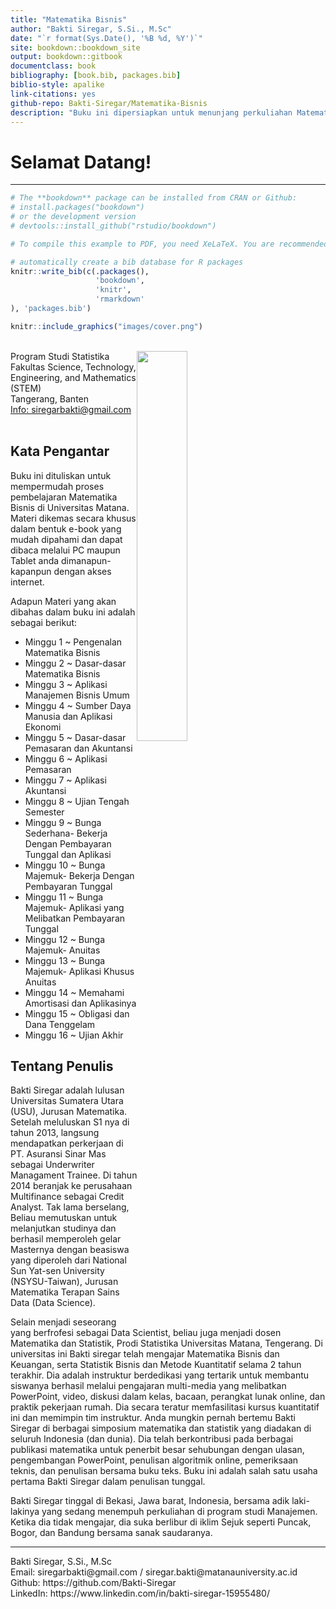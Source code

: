 --- 
title: "Matematika Bisnis"
author: "Bakti Siregar, S.Si., M.Sc"
date: "`r format(Sys.Date(), '%B %d, %Y')`"
site: bookdown::bookdown_site
output: bookdown::gitbook
documentclass: book
bibliography: [book.bib, packages.bib]
biblio-style: apalike
link-citations: yes
github-repo: Bakti-Siregar/Matematika-Bisnis
description: "Buku ini dipersiapkan untuk menunjang perkuliahan Matematika Bisnis"
---

# Selamat Datang! {-}
*** 

```{r install-packages, include=FALSE, message=FALSE, warning=FALSE}
# The **bookdown** package can be installed from CRAN or Github: 
# install.packages("bookdown")
# or the development version
# devtools::install_github("rstudio/bookdown")
```

```{r input-packages, include=FALSE ,message=FALSE, warning=FALSE}
# To compile this example to PDF, you need XeLaTeX. You are recommended to install TinyTeX (which includes XeLaTeX):<https://yihui.name/tinytex/>.

# automatically create a bib database for R packages
knitr::write_bib(c(.packages(),
                   'bookdown', 
                   'knitr', 
                   'rmarkdown'
), 'packages.bib')
```

```{r cover, echo=FALSE,fig.align='center', out.width = '50%'}
knitr::include_graphics("images/cover.png")
```

<br> 
<img style="float: right; margin: 0px 100px 0px 0px; width:40%" src="images/logomatana.png"/> 
Program Studi Statistika
<br> 
Fakultas Science, Technology, Engineering, and Mathematics (STEM) 
<br>
Tangerang, Banten 
<br> 
<a href="https://mail.google.com/siregarbakti/">Info: siregarbakti@gmail.com</a>
<br>
<br>

## Kata Pengantar {-}

Buku ini dituliskan untuk mempermudah proses pembelajaran Matematika Bisnis di Universitas Matana. Materi dikemas secara khusus dalam bentuk e-book yang mudah dipahami dan dapat dibaca melalui PC maupun Tablet anda dimanapun-kapanpun dengan akses internet. 

Adapun Materi yang akan dibahas dalam buku ini adalah sebagai berikut:

* Minggu 1 ~ Pengenalan Matematika Bisnis
* Minggu 2 ~ Dasar-dasar Matematika Bisnis
* Minggu 3 ~ Aplikasi Manajemen Bisnis Umum
* Minggu 4 ~ Sumber Daya Manusia dan Aplikasi Ekonomi
* Minggu 5 ~ Dasar-dasar Pemasaran dan Akuntansi
* Minggu 6 ~ Aplikasi Pemasaran
* Minggu 7 ~ Aplikasi Akuntansi
* Minggu 8 ~ Ujian Tengah Semester
* Minggu 9 ~ Bunga Sederhana- Bekerja Dengan Pembayaran Tunggal dan Aplikasi
* Minggu 10 ~ Bunga Majemuk- Bekerja Dengan Pembayaran Tunggal
* Minggu 11 ~ Bunga Majemuk- Aplikasi yang Melibatkan Pembayaran Tunggal
* Minggu 12 ~ Bunga Majemuk- Anuitas
* Minggu 13 ~ Bunga Majemuk- Aplikasi Khusus Anuitas
* Minggu 14 ~ Memahami Amortisasi dan Aplikasinya
* Minggu 15 ~ Obligasi dan Dana Tenggelam
* Minggu 16 ~ Ujian Akhir


## Tentang Penulis {-}

Bakti Siregar adalah lulusan Universitas Sumatera Utara (USU), Jurusan Matematika. Setelah meluluskan S1 nya di tahun 2013, langsung mendapatkan perkerjaan di PT. Asuransi Sinar Mas sebagai Underwriter Managament Trainee. Di tahun 2014 beranjak ke perusahaan Multifinance sebagai Credit Analyst. Tak lama berselang, Beliau memutuskan untuk melanjutkan studinya dan berhasil memperoleh gelar Masternya dengan beasiswa yang diperoleh dari National Sun Yat-sen University (NSYSU-Taiwan), Jurusan Matematika Terapan Sains Data (Data Science).

Selain menjadi seseorang yang berfrofesi sebagai Data Scientist, beliau juga menjadi dosen Matematika dan Statistik, Prodi Statistika Universitas Matana, Tengerang. Di universitas ini Bakti siregar telah mengajar Matematika Bisnis dan Keuangan, serta Statistik Bisnis dan Metode Kuantitatif selama 2 tahun terakhir. Dia adalah instruktur berdedikasi yang tertarik untuk membantu siswanya berhasil melalui pengajaran multi-media yang melibatkan PowerPoint, video, diskusi dalam kelas, bacaan, perangkat lunak online, dan praktik pekerjaan rumah. Dia secara teratur memfasilitasi kursus kuantitatif ini dan memimpin tim instruktur. Anda mungkin pernah bertemu Bakti Siregar di berbagai simposium matematika dan statistik yang diadakan di seluruh Indonesia (dan dunia). Dia telah berkontribusi pada berbagai publikasi matematika untuk penerbit besar sehubungan dengan ulasan, pengembangan PowerPoint, penulisan algoritmik online, pemeriksaan teknis, dan penulisan bersama buku teks. Buku ini adalah salah satu usaha pertama Bakti Siregar dalam penulisan tunggal.

Bakti Siregar tinggal di Bekasi, Jawa barat, Indonesia, bersama adik laki-lakinya yang sedang menempuh perkuliahan di program studi Manajemen. Ketika dia tidak mengajar, dia suka berlibur di iklim Sejuk seperti Puncak, Bogor, dan Bandung bersama sanak saudaranya.

*** 
Bakti Siregar, S.Si., M.Sc  <br>
Email: siregarbakti@gmail.com / siregar.bakti@matanauniversity.ac.id <br>
Github: https://github.com/Bakti-Siregar <br>
LinkedIn: https://www.linkedin.com/in/bakti-siregar-15955480/